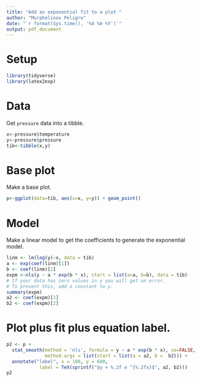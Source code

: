 ```yaml
---
title: "Add an exponential fit to a plot "
author: "Murpholinox Peligro"
date: "`r format(Sys.time(), '%d %m %Y')`"
output: pdf_document
---
```


# Setup
```r
library(tidyverse)
library(latex2exp)
```

# Data
Get `pressure` data into a tibble.
```r
x<-pressure$temperature
y<-pressure$pressure
tib<-tibble(x,y)
```

# Base plot
Make a base plot.
```r
p<-ggplot(data=tib, aes(x=x, y=y)) + geom_point() 
```

# Model
Make a linear model to get the coefficients to generate the exponential model.
```r
linm <- lm(log(y)~x, data = tib)
a <- exp(coef(linm)[1])
b <- coef(linm)[2]
expm <-nls(y ~ a * exp(b * x), start = list(a=a, b=b), data = tib)
# If your data has zero values in y you will get an error. 
# To prevent this, add a constant to y.  
summary(expm)
a2 <- coef(expm)[1]
b2 <- coef(expm)[2]
```

# Plot plus fit plus equation label.
```r
p2 <- p +
  stat_smooth(method = 'nls', formula = y ~ a * exp(b * x), se=FALSE,
              method.args = list(start = list(a = a2, b =  b2))) + 
  annotate("label", x = 100, y = 600, 
            label = TeX(sprintf("$y = %.2f e ^{%.2fx}$", a2, b2)))
p2
```

